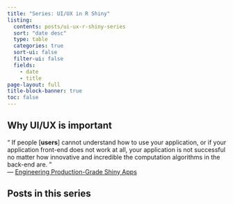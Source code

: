 ```yaml
---
title: "Series: UI/UX in R Shiny"
listing:
  contents: posts/ui-ux-r-shiny-series
  sort: "date desc"
  type: table
  categories: true
  sort-ui: false
  filter-ui: false
  fields: 
    - date
    - title
page-layout: full
title-block-banner: true
toc: false
---
```


## Why UI/UX is important

&#8220; If people [**users**] cannot understand how to use your application, or if your application front-end does not work at all, your application is not successful no matter how innovative and incredible the computation algorithms in the back-end are. &#8221; <br>--- [Engineering Production-Grade Shiny Apps](https://engineering-shiny.org/)

## Posts in this series
